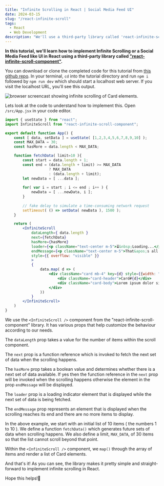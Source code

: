 ```yaml
---
title: "Infinite Scrolling in React | Social Media Feed UI"
date: 2024-03-15
slug: "/react-infinite-scroll"
tags:
  - React
  - Web Development
description: "We'll use a third-party library called 'react-infinite-scroll-component' to achieve infinite scrolling in React."
---
```



**In this tutorial, we'll learn how to implement Infinite Scrolling or a Social Media Feed like UI in React using a third-party library called <a href="https://github.com/ankeetmaini/react-infinite-scroll-component" target="_blank">"react-infinite-scroll-component"</a>.**

You can download or clone the completed code for this tutorial from <a href="https://github.com/saurabh-misra/react-infinite-scroll" target="_blank">this github repo</a>. In your terminal, `cd` into the tutorial directory and run `npm i` followed by `npm run dev` which should start a localhost web server. If you visit the localhost URL, you'll see this output.

<img src={infiniteScrolling} className="output-screenshots" alt="browser screencast showing infinite scrolling of Card elements." />

Lets look at the code to understand how to implement this. Open `/src/App.jsx` in your code editor.

```jsx
import { useState } from "react";
import InfiniteScroll from "react-infinite-scroll-component";

export default function App() {
    const [ data, setData ] = useState( [1,2,3,4,5,6,7,8,9,10] );
    const MAX_DATA = 30;
    const hasMore = data.length < MAX_DATA;

    function fetchData( limit=10 ){
        const start = data.length + 1;
        const end = (data.length + limit) >= MAX_DATA 
                    ? MAX_DATA 
                    : (data.length + limit);
        let newData = [ ...data ];
        
        for( var i = start ; i <= end ; i++ ) {
            newData = [ ...newData, i ];
        }
    
        // fake delay to simulate a time-consuming network request
        setTimeout( () => setData( newData ), 1500 );
    }

    return (
        <InfiniteScroll
            dataLength={ data.length }
            next={fetchData}
            hasMore={hasMore}
            loader={<p className="text-center m-5">⏳&nbsp;Loading...</p>}
            endMessage={<p className="text-center m-5">That&apos;s all folks!🐰🥕</p>}
            style={{ overflow: "visible" }}
            >
            {
                data.map( d => (
                    <div className="card mb-4" key={d} style={{width: "18rem", margin: "auto"}}>
                        <div className="card-header">Card#{d}</div>
                        <div className="card-body">Lorem ipsum dolor sit amet</div>
                    </div>
                ))
            }
        </InfiniteScroll>
    )
}
```

We use the `<InfiniteScroll />` component from the "react-infinite-scroll-component" library. It has various props that help customize the behaviour according to our needs. 

The `dataLength` prop takes a value for the number of items within the scroll component.

The `next` prop is a function reference which is invoked to fetch the next set of data when the scrolling happens.

The `hasMore` prop takes a boolean value and determines whether there is a next set of data available. If yes then the function reference in the `next` prop will be invoked when the scrolling happens otherwise the element in the prop `endMessage` will be displayed.

The `loader` prop is a loading indicator element that is displayed while the next set of data is being fetched.

The `endMessage` prop represents an element that is displayed when the scrolling reaches its end and there are no more items to display.

In the above example, we start with an initial list of 10 items ( the numbers 1 to 10 ). We define a function `fetchData()` which generates future sets of data when scrolling happens. We also define a limit, `MAX_DATA`, of 30 items so that the list cannot scroll beyond that point. 

Within the `<InfiniteScroll />` component, we `map()` through the array of items and render a list of Card elements.

And that's it! As you can see, the library makes it pretty simple and straight-forward to implement infinite scrolling in React.

Hope this helps!🙏